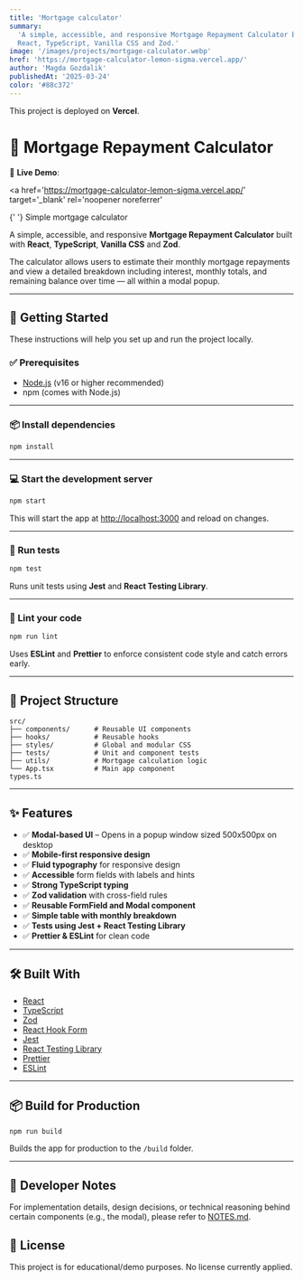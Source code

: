 ```yaml
---
title: 'Mortgage calculator'
summary:
  'A simple, accessible, and responsive Mortgage Repayment Calculator built with
  React, TypeScript, Vanilla CSS and Zod.'
image: '/images/projects/mortgage-calculator.webp'
href: 'https://mortgage-calculator-lemon-sigma.vercel.app/'
author: 'Magda Gozdalik'
publishedAt: '2025-03-24'
color: '#88c372'
---
```


This project is deployed on **Vercel**.

# 🏡 Mortgage Repayment Calculator

🚀 **Live Demo**:

<a
  href='https://mortgage-calculator-lemon-sigma.vercel.app/'
  target='\_blank'
  rel='noopener noreferrer'
>
  {' '}
  Simple mortgage calculator
</a>

A simple, accessible, and responsive **Mortgage Repayment Calculator** built
with **React**, **TypeScript**, **Vanilla CSS** and **Zod**.

The calculator allows users to estimate their monthly mortgage repayments and
view a detailed breakdown including interest, monthly totals, and remaining
balance over time — all within a modal popup.

---

## 🚀 Getting Started

These instructions will help you set up and run the project locally.

### ✅ Prerequisites

- [Node.js](https://nodejs.org/) (v16 or higher recommended)
- npm (comes with Node.js)

---

### 📦 Install dependencies

```bash
npm install
```

---

### 💻 Start the development server

```bash
npm start
```

This will start the app at [http://localhost:3000](http://localhost:3000) and
reload on changes.

---

### 🧪 Run tests

```bash
npm test
```

Runs unit tests using **Jest** and **React Testing Library**.

---

### 🧹 Lint your code

```bash
npm run lint
```

Uses **ESLint** and **Prettier** to enforce consistent code style and catch
errors early.

---

## 📁 Project Structure

```
src/
├── components/      # Reusable UI components
├── hooks/           # Reusable hooks
├── styles/          # Global and modular CSS
├── tests/           # Unit and component tests
├── utils/           # Mortgage calculation logic
└── App.tsx          # Main app component
types.ts
```

---

## ✨ Features

- ✅ **Modal-based UI** – Opens in a popup window sized 500x500px on desktop
- ✅ **Mobile-first responsive design**
- ✅ **Fluid typography** for responsive design
- ✅ **Accessible** form fields with labels and hints
- ✅ **Strong TypeScript typing**
- ✅ **Zod validation** with cross-field rules
- ✅ **Reusable FormField and Modal component**
- ✅ **Simple table with monthly breakdown**
- ✅ **Tests using Jest + React Testing Library**
- ✅ **Prettier & ESLint** for clean code

---

## 🛠 Built With

- [React](https://reactjs.org/)
- [TypeScript](https://www.typescriptlang.org/)
- [Zod](https://zod.dev/)
- [React Hook Form](https://react-hook-form.com/)
- [Jest](https://jestjs.io/)
- [React Testing Library](https://testing-library.com/)
- [Prettier](https://prettier.io/)
- [ESLint](https://eslint.org/)

---

## 📦 Build for Production

```bash
npm run build
```

Builds the app for production to the `/build` folder.

---

## 📝 Developer Notes

For implementation details, design decisions, or technical reasoning behind
certain components (e.g., the modal), please refer to [NOTES.md](./NOTES.md).

## 📄 License

This project is for educational/demo purposes. No license currently applied.
